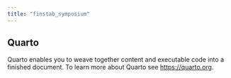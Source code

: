 ```yaml
---
title: "finstab_symposium"
---
```


## Quarto

Quarto enables you to weave together content and executable code into a finished document. To learn more about Quarto see <https://quarto.org>.

